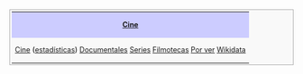 <center>
<table width=100% align=center style="border: 1px solid #aaa; background-color: #f9f9f9; color: black; margin: 10px 0px 10px 0px; padding: 0.2em; font-size: 90%;">
<tr><th colspan=2 align=center style="font-weight: normal;background-color: #ccccff;">'''[[Cine]]'''</th></tr>
<tr>
<td align=center>[[Cine]] ([[estadisticas cine|estadísticas]]){{o}} [[Documentales]]{{o}} [[Series]]{{o}} [[Filmotecas]]{{o}} [[porver|Por ver]]{{o}} [[cine wikidata|Wikidata]]</td>
</tr>
<!-- [[cine mudo espana]] [[cine rda]]-->
</table>
</center>
